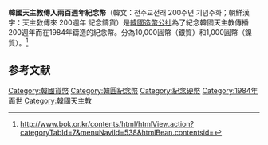 {{expand|time=2015-09-27T10:56:05+00:00}}
{{unreferenced|time=2015-09-27T10:56:05+00:00}}
'''韓國天主教傳入兩百週年紀念幣'''（韓文：천주교전래 200주년 기념주화；朝鮮漢字：天主敎傳來 200週年 記念鑄貨）是[[韓國造幣公社|韓國造幣公社]]為了紀念韓國天主教傳播200週年而在1984年鑄造的紀念幣。分為10,000圓幣（銀質）和1,000圓幣（鎳質）。<ref>http://www.bok.or.kr/contents/html/htmlView.action?categoryTabId=7&menuNaviId=538&htmlBean.contentsid={{Dead link|date=2018年9月 |bot=InternetArchiveBot |fix-attempted=yes }}</ref>

==参考文献==
{{reflist}}

[[Category:韓國貨幣|Category:韓國貨幣]]
[[Category:韓圓紀念幣|Category:韓圓紀念幣]]
[[Category:紀念硬幣|Category:紀念硬幣]]
[[Category:1984年面世|Category:1984年面世]]
[[Category:韓國天主教|Category:韓國天主教]]